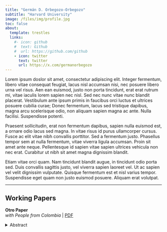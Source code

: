```yaml
---
title: "Germán D. Orbegozo-Orbegozo"
subtitle: "Harvard University"
image: /files/img/profile.jpg
toc: false
about:
  template: trestles
  links:
    #- icon: github
    #  text: Github
    #  url: https://github.com/github
    - icon: twitter
      text: twitter
      url: https://x.com/germanorbegozo
---
```


Lorem ipsum doslor sit amet, consectetur adipiscing elit. Integer fermentum, libero vitae consequat feugiat, lacus nisl accumsan nisi, nec posuere libero urna vel risus. Aen ean euismod, justo non porta tincidunt, erat erat rutrum mi, vitae iaculis lorem sapien nec nisl. Sed nec nunc vitae nunc blandit placerat. Vestibulum ante ipsum primis in faucibus orci luctus et ultrices posuere cubilia curae; Donec fermentum, lacus sed tristique dapibus, magna arcu scelerisque odio, non aliquam sapien magna ac ante. Nulla facilisi. Suspendisse potenti.

Praesent sollicitudin, erat non fermentum dapibus, sapien nulla euismod est, a ornare odio lacus sed magna. In vitae risus id purus ullamcorper cursus. Fusce ac elit vitae nibh convallis porttitor. Sed a fermentum justo. Phasellus tempor sem at nulla fermentum, vitae viverra ligula accumsan. Proin sit amet ante neque. Pellentesque id sapien vitae sapien ultrices vehicula non nec erat. Curabitur ut nibh sit amet magna dignissim blandit.

Etiam vitae orci quam. Nam tincidunt blandit augue, in tincidunt odio porta sed. Duis convallis sagittis justo, vel viverra sapien laoreet vel. Ut ac sapien vel velit dignissim vulputate. Quisque fermentum est et nisl varius tempor. Suspendisse eget quam non justo euismod posuere. Aliquam erat volutpat.

<hr class="section-divider">

## Working Papers

::: publication
**Otro Paper**\
*with People from Colombia* \| [PDF](/content/pdf/rosetta_stone.pdf)

<details>

<summary>Abstract</summary>

Etiam vitae orci quam. Nam tincidunt blandit augue, in tincidunt odio porta sed. Duis convallis sagittis justo, vel viverra sapien laoreet vel. Ut ac sapien vel velit dignissim vulputate. Quisque fermentum est et nisl varius tempor. Suspendisse eget quam non justo euismod posuere. Aliquam erat volutpat.

</details>
:::
